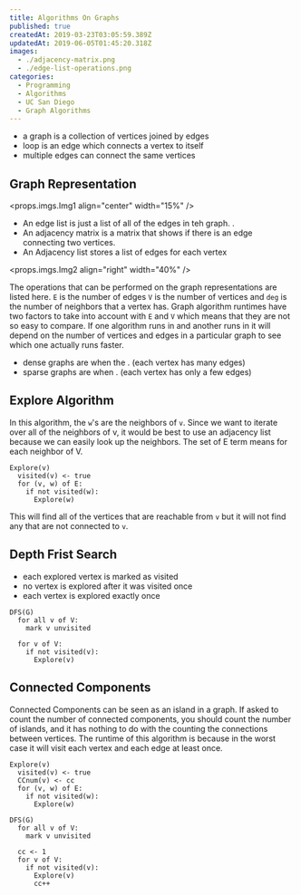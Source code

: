```yaml
---
title: Algorithms On Graphs
published: true
createdAt: 2019-03-23T03:05:59.389Z
updatedAt: 2019-06-05T01:45:20.318Z
images:
  - ./adjacency-matrix.png
  - ./edge-list-operations.png
categories:
  - Programming
  - Algorithms
  - UC San Diego
  - Graph Algorithms
---
```



- a graph is a collection of vertices joined by edges
- loop is an edge which connects a vertex to itself
- multiple edges can connect the same vertices

## Graph Representation

<props.imgs.Img1 align="center" width="15%" />

- An edge list is just a list of all of the edges in teh graph. <M i="edges = (A, B), (A, C),(A, D)..."/>.
- An adjacency matrix is a matrix that shows if there is an edge connecting two vertices.
- An Adjacency list stores a list of edges for each vertex

<props.imgs.Img2 align="right" width="40%" />

The operations that can be performed on the graph representations are listed here. `E` is the number of edges `V` is the
number of vertices and `deg` is the number of neighbors that a vertex has. Graph algorithm runtimes have two factors to
take into account with `E` and `V` which means that they are not so easy to compare. If one algorithm
runs in <M i="O(|E|)" /> and another runs in <M i="O(|V|^{3/2})" /> it will depend on the number of
vertices and edges in a particular graph to see which one actually runs faster.

- dense graphs are when the <M i="|E| \approx |V|^2" />. (each vertex has many edges)
- sparse graphs are when <M i="|E| \approx |V|"/>. (each vertex has only a few edges)

## Explore Algorithm

In this algorithm, the `w`'s are the neighbors of `v`. Since we want to iterate over all of the neighbors of v, it would
be best to use an adjacency list because we can easily look up the neighbors. The set of E term means for each neighbor
of V.

```text
Explore(v)
  visited(v) <- true
  for (v, w) of E:
    if not visited(w):
      Explore(w)
```

This will find all of the vertices that are reachable from `v` but it will not find any that are not connected to `v`.

## Depth Frist Search

- each explored vertex is marked as visited
- no vertex is explored after it was visited once
- each vertex is explored exactly once

```text
DFS(G)
  for all v of V:
    mark v unvisited

  for v of V:
    if not visited(v):
      Explore(v)
```

## Connected Components

Connected Components can be seen as an island in a graph. If asked to count the number of connected components, you
should count the number of islands, and it has nothing to do with the counting the connections between vertices. The
runtime of this algorithm is <M i="O(|V| + |E|)" /> because in the worst case it will visit each vertex and
each edge at least once.

```text
Explore(v)
  visited(v) <- true
  CCnum(v) <- cc
  for (v, w) of E:
    if not visited(w):
      Explore(w)
```

```text
DFS(G)
  for all v of V:
    mark v unvisited

  cc <- 1
  for v of V:
    if not visited(v):
      Explore(v)
      cc++
```
